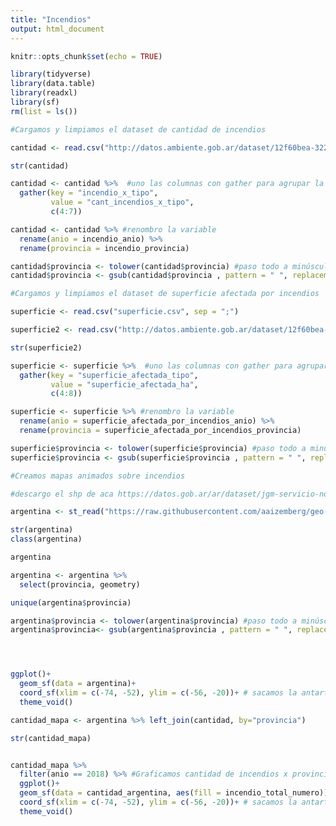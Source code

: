 ```yaml
---
title: "Incendios"
output: html_document
---
```


```r
knitr::opts_chunk$set(echo = TRUE)
```

```r
library(tidyverse)
library(data.table)
library(readxl)
library(sf)
rm(list = ls())

```

```r
#Cargamos y limpiamos el dataset de cantidad de incendios

cantidad <- read.csv("http://datos.ambiente.gob.ar/dataset/12f60bea-3225-4375-935c-1fb9ebe3ef57/resource/93c2f293-9698-4457-92cf-e07856d8edb2/download/incendios-cantidad-causas-provincia.csv", sep = ";")

str(cantidad)

cantidad <- cantidad %>%  #uno las columnas con gather para agrupar la data en tidy format
  gather(key = "incendio_x_tipo",
         value = "cant_incendios_x_tipo",
         c(4:7))

cantidad <- cantidad %>% #renombro la variable
  rename(anio = incendio_anio) %>% 
  rename(provincia = incendio_provincia)

cantidad$provincia <- tolower(cantidad$provincia) #paso todo a minúscula
cantidad$provincia <- gsub(cantidad$provincia , pattern = " ", replacement = "_") #reemplazo espacios por _

```

```r
#Cargamos y limpiamos el dataset de superficie afectada por incendios

superficie <- read.csv("superficie.csv", sep = ";")

superficie2 <- read.csv("http://datos.ambiente.gob.ar/dataset/12f60bea-3225-4375-935c-1fb9ebe3ef57/resource/c7b70f96-5562-4673-9b61-6ead123a99f7/download/superficie-incendiada-provincias-tipo-de-vegetacion.csv", sep = ";")

str(superficie2)

superficie <- superficie %>%  #uno las columnas con gather para agrupar la data en tidy format
  gather(key = "superficie_afectada_tipo",
         value = "superficie_afectada_ha",
         c(4:8))

superficie <- superficie %>% #renombro la variable
  rename(anio = superficie_afectada_por_incendios_anio) %>% 
  rename(provincia = superficie_afectada_por_incendios_provincia)

superficie$provincia <- tolower(superficie$provincia) #paso todo a minúscula
superficie$provincia <- gsub(superficie$provincia , pattern = " ", replacement = "_") #reemplazo espacios por _

```

```r
#Creamos mapas animados sobre incendios

#descargo el shp de aca https://datos.gob.ar/ar/dataset/jgm-servicio-normalizacion-datos-geograficos/archivo/jgm_8.26

argentina <- st_read("https://raw.githubusercontent.com/aaizemberg/geo-data/gh-pages/ar/provincias_indec_2010.geojson")

str(argentina)
class(argentina)

argentina

argentina <- argentina %>% 
  select(provincia, geometry) 

unique(argentina$provincia)

argentina$provincia <- tolower(argentina$provincia) #paso todo a minúscula
argentina$provincia<- gsub(argentina$provincia , pattern = " ", replacement = "_") #reemplazo espacios por _




ggplot()+
  geom_sf(data = argentina)+
  coord_sf(xlim = c(-74, -52), ylim = c(-56, -20))+ # sacamos la antartida que deforma el mapa
  theme_void()

cantidad_mapa <- argentina %>% left_join(cantidad, by="provincia")

str(cantidad_mapa)


cantidad_mapa %>% 
  filter(anio == 2018) %>% #Graficamos cantidad de incendios x provincia en 2018
  ggplot()+
  geom_sf(data = cantidad_argentina, aes(fill = incendio_total_numero))+
  coord_sf(xlim = c(-74, -52), ylim = c(-56, -20))+ # sacamos la antartida que deforma el mapa
  theme_void()

```

